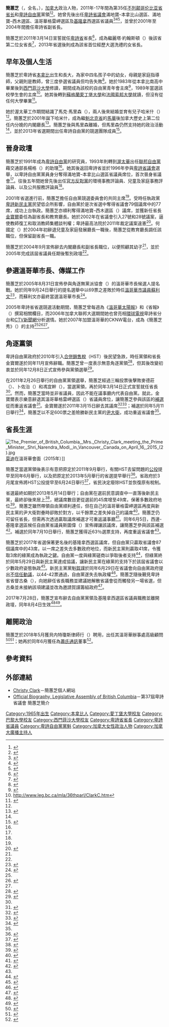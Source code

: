 {{noteTA
|1=zh-cn:不列颠哥伦比亚;zh-hk:卑詩;zh-tw:英屬哥倫比亞
}}
{{Infobox officeholder
| image            = Christy Clark by Kris Krug 01 (cropped).jpg
| honorific-prefix =
| name             = 簡蕙芝
| original_name    = {{lang|en|Christy Clark}}
| honorific-suffix =
| caption          =
| birth_date       = {{birth date and age|1965|10|29}}
| birth_place      = {{CAN}}[[卑詩省|卑詩省]][[本拿比|本拿比]]
| death_date       =
| residence        =
| office1          = 第35任[[不列颠哥伦比亚省省长|不列颠哥伦比亚省省长]]
| term_start1      = 2011年3月14日
| term_end1        = 2017年7月18日
| predecessor1     = [[戈登·坎贝尔|金寶爾]]
| successor1       = [[賀謹|賀謹]]

| office2          = [[卑詩省議會|卑詩省議會]]官方反對黨黨魁
| term_start2      = 2017年7月18日
| term_end2        = 2017年8月4日
| predecessor2     = [[賀謹|賀謹]]
| successor2       = {{le|高利民|Rich Coleman}}（署理） 

| office3          = [[卑詩自由黨|卑詩自由黨]]黨魁
| term_start3      = 2011年2月26日
| term_end3        = 2017年8月4日
| predecessor3     = [[戈登·坎贝尔|金寶爾]]
| successor3       = 高利民（署理） 

| office4          = 基隆拿西選區<br/>（前西邊-基隆拿選區）[[不列顛哥倫比亞省省議會|省議員]]
| term_start4      = 2013年7月10日
| term_end4        = 2017年8月4日
| predecessor4     = 斯圖偉（{{lang|en|Ben Stewart}}）
| successor4       = 斯圖偉

| office5          = 溫哥華格雷岬選區[[不列顛哥倫比亞省省議會|省議員]]
| term_start5      = 2011年5月30日
| term_end5        = 2013年5月13日
| predecessor5     = [[戈登·坎贝尔|金寶爾]]
| successor5       = [[尹大衛|尹大衛]]

| office6          = 滿地寶–西木選區<br/>（前滿地寶–本拿比山選區）[[不列顛哥倫比亞省省議會|省議員]]
| term_start6      = 1996年
| term_end6        = 2005年
| predecessor6     = {{lang|en|Barbara Copping}}
| successor6       = 布萊克（{{lang|en|Iain Black}}）

| office7          = 卑詩省副省長
| 1blankname7     = 省长
| 1namedata7      = [[戈登·坎贝尔|金寶爾]]
| term_start7      = 2001年6月5日
| term_end7        = 2004年9月20日
| predecessor7     = 麥菲（{{lang|en|Joy MacPhail}}）
| successor7       = [[龐雪麗|龐雪麗]]

| office8          = 卑詩省教育廳長
| 1blankname8     = 省长
| 1namedata8      = [[戈登·坎贝尔|金寶爾]]
| term_start8      = 2001年6月5日
| term_end8        = 2004年1月26日
| predecessor8     = 麥菲（{{lang|en|Joy MacPhail}}）
| successor8       = {{lang|en|Tom Christensen}}

| office9          = 卑詩省兒童及家庭發展廳長
| 1blankname9     = 省长
| 1namedata9      = [[戈登·坎贝尔|金寶爾]]
| term_start9      = 2004年1月26日
| term_end9        = 2004年9月20日
| predecessor9     = 何國定（{{lang|en|Gordon Hogg}}）
| successor9       = 夏勤（{{lang|en|Stan Hagen}}）

| party            = [[卑詩自由黨|卑詩自由黨]]
| religion =
| occupation =
}}

'''簡蕙芝'''（{{lang|en|Christy Clark}}，全名{{lang|en|Christina Joan Clark}}，{{bd|1965年|10月29日|catIdx=C}}），[[加拿大|加拿大]]政治人物，2011年-17年間為第35任[[不列颠哥伦比亚省省长|不列颠哥伦比亚省省长]]和[[卑詩自由黨|卑詩自由黨]]黨領<ref>{{cite web |last=Shaw |first=Rob |url=http://www.canada.com/news/Christy+Clark+wins+Liberal+crown/4353360/story.html |title=B.C.'s new premier Christy Clark puts job creation, families atop agenda |publisher=Postmedia News |date=2011-02-26 |accessdate=2011-02-26 }}{{dead link|date=2018年1月 |bot=InternetArchiveBot |fix-attempted=yes }}</ref><ref>{{cite web |url=http://news.singtao.ca/vancouver/realtimenews/details.php?IndexID=2790275 |title=簡蕙芝當選為卑詩省第35任省長 |publisher=[[星島日報|星島日報]]加西版 |date=2011-02-26 |accessdate=2011-02-26 }}{{dead link|date=2018年4月 |bot=InternetArchiveBot |fix-attempted=yes }}</ref>。她曾先後出任[[卑詩省議會|卑詩省議會]]滿地寶–本拿比山選區、滿地寶–西木選區、溫哥華格雷岬選區及[[基隆拿|基隆拿]]西選區省議員<ref>{{Cite news |url=http://www.cbc.ca/canada/bcvotes2009/ridings/016/ |title=British Columbia Votes 2009: Coquitlam-Burke Mountain |publisher=[[加拿大廣播公司|CBC]] |last=CBC News |accessdate=2011-02-27 |archive-date=2016-03-03 |archive-url=https://web.archive.org/web/20160303203546/http://www.cbc.ca/canada/bcvotes2009/ridings/016/ |dead-url=no }}</ref><ref name=byelex>{{cite web |url=http://www.theprovince.com/Christy+Clark+wins+Vancouver+Point+Grey+absolute+thriller/4767915/story.html |title=Christy Clark wins Vancouver-Point Grey in an absolute thriller |publisher=The Province |date=2011-05-211 |accessdate=2011-05-11 |archive-date=2011-05-15 |archive-url=https://archive.is/20110515065649/http://www.theprovince.com/Christy+Clark+wins+Vancouver+Point+Grey+absolute+thriller/4767915/story.html |dead-url=yes }}</ref><ref name= kelownaby>{{Cite news |url=http://news.singtao.ca/vancouver/2013-07-11/headline1373535958d4589883.html |title=簡蕙芝補選大勝返議會 獲63%選票 奪西基隆拿議席 |publisher=《星島日報》加西版 |date=2013-07-11 |accessdate=2013-07-13 |archive-url=https://web.archive.org/web/20130715194733/http://news.singtao.ca/vancouver/2013-07-11/headline1373535958d4589883.html |archive-date=2013-07-15 |dead-url=yes }}</ref>，並曾於2001年至2004年間擔任卑詩省副省長。

簡蕙芝於2011年3月14日宣誓就任[[卑詩省|卑詩省]]省長<ref name="世界110314">{{Cite news|url=http://van.worldjournal.com/view/full_van/12338559/article-%E7%B0%A1%E8%95%99%E8%8A%9D-%E4%BB%8A%E5%AE%A3%E8%AA%93%E5%B0%B1%E4%BB%BB%E7%9C%81%E9%95%B7?instance=bc_story2|title=簡蕙芝 今宣誓就任省長|publisher=《世界日報》|date=2011-03-14|first=|last=|accessdate=2011-03-17}}{{dead link|date=2018年1月 |bot=InternetArchiveBot |fix-attempted=yes }}</ref>，成為繼麗塔·約翰斯頓（{{lang|en|Rita Johnston}}）後該省第二位女省長<ref>{{cite web|url=http://www.theglobeandmail.com/news/national/british-columbia/bc-politics/christy-clark-to-become-bc-premier-rules-out-snap-election/article1922427/ |title=Christy Clark to become B.C. premier, rules out snap election |publisher=[[環球郵報|環球郵報]] |date=2011-02-26 |accessdate=2011-02-26}}</ref>，2013年省選後則成為該省首位經歷大選洗禮的女省長。

==早年及個人生活==
簡蕙芝於卑詩省[[本拿比|本拿比]]出生和長大，為家中四名孩子中的幼女，母親是家庭指導師，父親則是教師，曾三度參選省議員但均告失敗<ref name="從政路">{{cite web |url=http://van.worldjournal.com/view/full_van/11681194/article-%E7%B0%A1%E8%95%99%E8%8A%9D-15%E5%B9%B4%E5%BE%9E%E6%94%BF%E8%B7%AF?instance=bc_bull_left1 |title=簡蕙芝 15年從政路 |publisher=世界日報 |date=2011-02-27 |accessdate=2011-02-28 }}{{dead link|date=2018年4月 |bot=InternetArchiveBot |fix-attempted=yes }}</ref>。她於1983年從本拿比南高中畢業後到[[西門菲沙大學|西門菲沙大學]]修讀，期間成為該校的自由黨青年會主席<ref name="Schreck">{{cite web|url=http://www.strategicthoughts.com/record2014/twobios.html|title=Two Leaders, Two Bios|date=2014-05-25|first=David D.|last=Schreck|accessdate=2017-07-19|archive-url=https://web.archive.org/web/20170414163405/http://www.strategicthoughts.com/record2014/twobios.html|archive-date=2017-04-14|dead-url=yes}}</ref>，1989年當選該校學生會的主席<ref>http://www.leg.bc.ca/mla/36thparl/ClarkC.htm</ref>。她其後轉到[[蘇格蘭|蘇格蘭]][[愛丁堡大學|愛丁堡大學]]和[[法國|法國]][[索邦大學|索邦大學]]就讀，但沒有從任何大學畢業<ref>{{Cite news |url=https://www.thestar.com/news/canada/2011/02/26/christy_clark_will_be_new_bc_premier.html |title=Christy Clark will be new B.C. premier |publisher=The Toronto Star |date=2011-02-26 |first=Petti |last=Fong |accessdate=2017-07-20 |archive-date=2014-05-29 |archive-url=https://web.archive.org/web/20140529084545/http://www.thestar.com/news/canada/2011/02/26/christy_clark_will_be_new_bc_premier.html |dead-url=no }}</ref>。

她於渥太華工作期間結識了馬克·馬里森（{{lang|en|Mark Marissen}}），兩人後來結婚並育有兒子哈米什（{{lang|en|Hamish}}）<ref name="Schreck"/>。簡蕙芝於2001年誕下哈米什，成為繼[[魁北克省|魁北克省]]的[[寶琳·馬華|馬華]]後加拿大歷史上第二位任内分娩的内閣廳長<ref name="Tyee Woman Politician">{{Cite news|url=http://thetyee.ca/Opinion/2010/12/09/ChristyClark/ |title=Christy Clark and the Woman Politician Thing |publisher=The Tyee|date=2010-12-09 |first=Vanessa |last=Richmond}}</ref>。簡蕙芝後與馬里森離婚，但馬里森仍然支持她的政治活動<ref name="Schreck"/>，並於2013年省選期間出任卑詩自由黨的競選團隊成員<ref>{{Cite news|url=https://ca.news.yahoo.com/blogs/canada-politics/liberals-pull-off-surpise-victory-b-c-election-045906061.html |title=Liberals pull off surprise victory in B.C. election |publisher=Yahoo! News|date=2013-05-15 |first=Andy |last=Radia}}</ref>。

==晉身政壇==
簡蕙芝於1991年成為[[卑詩自由黨|卑詩自由黨]]的研究員，1993年則轉到[[渥太華|渥太華]]出任[[加拿大自由黨|聯邦自由黨]]藉交通部長楊格（{{lang|en|Doug Young}}）的助理<ref name="Schreck"/>。她其後返回卑詩省並於1996年參與[[卑詩省議會|卑詩省議會]]選舉，以卑詩自由黨黨員身分奪得滿地寶–本拿比山選區省議員席位，首次晉身省議會<ref name="Schreck"/>。往後五年間她曾先後出任[[官方反對黨|官方反對黨]]的環境事務評論員、兒童及家庭事務評論員、以及公共服務評論員<ref name="從政路"/>。

2001年省選進行前，簡蕙芝擔任自由黨競選委員會的共同主席<ref name="Tyee Woman Politician"/>。受時任執政黨[[卑詩新民主黨|卑詩新民主黨]]民望低企所影響，自由黨於是次省選中奪得省議會79個議席中的77席，成功上台執政。簡蕙芝亦順利奪得滿地寶–西木選區（{{lang|en|Port Moody-Westwood}}）議席，並獲新任省長[[戈登·坎贝尔|金寶爾]]委任為副省長和教育廳長。她於2002年在省議會引入27號和28號議案，逼使教師復工和取消教師集體談判權；卑詩最高法院於2011年裁定議案違憲<ref>{{cite web|title=BC Supreme Court Issues Decision in BCTF Challenge to Bills 27 and 28|url=http://www.bcpsea.bc.ca/00-HJF-BCSC%20Issues%20Decision%20in%20Bills%2027%20and%2028%20April%202011.pdf|publisher=British Columbia Public School Employers' Association|accessdate=September 3, 2012|archive-url=https://web.archive.org/web/20121128030706/http://www.bcpsea.bc.ca/00-HJF-BCSC%20Issues%20Decision%20in%20Bills%2027%20and%2028%20April%202011.pdf#|archive-date=November 28, 2012}}</ref>。何國定（{{lang|en|Gordon Hogg}}）於2004年初辭退兒童及家庭發展廳長一職後，簡蕙芝從教育廳長調任該職位，但保留副省長一職。

簡蕙芝於2004年9月宣佈辭去内閣廳長和副省長職位，以便照顧其幼子<ref name="Tyee Woman Politician"/>，並於2005年完成該屆省議員任期後暫別政壇<ref name="從政路"/>。

==參選溫哥華市長、傳媒工作==
簡蕙芝於2005年8月31日宣佈參與角逐無黨派協會（{{lang|en|Non-Partisan Association}}）的溫哥華市長候選人提名戰。她於同年9月24日舉行的提名選舉中以69票之差敗於時任[[溫哥華市議會|溫哥華市議員]][[山姆·蘇利文|蘇利文]]<ref name="CBC170720">{{cite news |url=http://www.cbc.ca/news/canada/british-columbia/b-c-liberal-leader-christy-clark-1.1344138 |title=B.C. Liberal Leader Christy Clark |publisher=CBC News |date=2013-04-03 |accessdate=2017-07-20 |archive-date=2016-03-10 |archive-url=https://web.archive.org/web/20160310055752/http://www.cbc.ca/news/canada/british-columbia/b-c-liberal-leader-christy-clark-1.1344138 |dead-url=no }}</ref>，而蘇利文亦最終當選溫哥華市長<ref name="660news">{{cite web |last=Meissner |first=Dirk |url=http://www.660news.com/news/national/article/189692--christy-clark-becomes-insider-after-campaigning-as-outsider |title=Christy Clark becomes insider after campaigning as outsider |publisher=Canadian Press, via 660 News |date=2011-02-26 |accessdate=2011-02-27 }}{{dead link|date=2018年4月 |bot=InternetArchiveBot |fix-attempted=yes }}</ref>。

2005年卑詩省省選競選活動期間，簡蕙芝曾每週為《[[溫哥華太陽報|溫哥華太陽報]]》和《省報》（{{lang|en|''The Province''}}）撰寫相關欄目，而2006年加拿大聯邦大選期間她也曾亮相[[環球電視_(加拿大)|環球電視]]卑詩省分台和[[CTV新聞台|CTV新聞網]]分析選情。她於2007年加盟溫哥華的CKNW電台，成為《簡蕙芝秀》（{{lang|en|''The Christy Clark Show''}}）的主持<ref name="660news"/><ref>{{cite web |last=Ward |first=Doug |url=http://www.vancouversun.com/story_print.html?id=3891004&sponsor= |title=Christy Clark eyeing B.C. Liberal leadership bid, taking time to decide |publisher=Vancouver Sun |date=2010-11-26 |accessdate=2011-02-27 }}{{dead link|date=2018年4月 |bot=InternetArchiveBot |fix-attempted=yes }}</ref><ref name="Tyee Woman Politician"/>。

==角逐黨領==
卑詩自由黨政府於2010年引入[[合併銷售稅|合併銷售稅]]（HST）後民望急跌，時任黨領和省長金寶爾遂於同年11月宣佈辭職。簡蕙芝曾一度表示無意角逐黨領<ref>{{cite web |last=Smyth |first=Michael |url=http://www.theprovince.com/news/Clark+eyes+replace+Campbell/3895503/story.html |title=Clark eyes bid to replace Campbell |publisher=The Province |date=2010-11-28 |accessdate=2011-02-28 |deadurl=yes |archiveurl=https://web.archive.org/web/20101201011446/http://www.theprovince.com/news/Clark+eyes+replace+Campbell/3895503/story.html |archivedate=2010-12-01 }}</ref>，但其後改變初衷並於同年12月8日正式宣佈參與黨領選舉<ref>{{Cite news |url=http://www.vancouversun.com/entertainment/Christy+Clark+joins+race+Liberal+leadership/3946051/story.html |title=Christy Clark joins race for B.C. Liberal leadership |publisher=[[溫哥華太陽報|溫哥華太陽報]] |date=2010-12-08 |accessdate=2011-02-28 |first=Doug |last=Ward |deadurl=yes |archiveurl=https://web.archive.org/web/20110217103659/http://www.vancouversun.com/entertainment/Christy+Clark+joins+race+Liberal+leadership/3946051/story.html |archivedate=2011-02-17 }}</ref>。

在2011年2月26日舉行的自由黨黨領選舉，簡蕙芝經過三輪投票後擊敗麥德莊（{{lang|en|Mike de Jong}}）、卜佐治（{{lang|en|George Abbott}}）和馮宜幹（{{lang|en|Kevin Falcon}}），當選黨領，再於同年3月14日正式宣誓就任省長<ref name="世界110314"/>。然而，簡蕙芝當時並非省議員，因此不能在議事廳内代表自由黨。就此，金寶爾表示樂意辭退其溫哥華格雷岬選區（{{lang|en|Vancouver-Point Grey}}）省議員席位，讓簡蕙芝參與該區的[[補選|補選]]從而重返省議會<ref>{{cite web|url=http://www.winnipegfreepress.com/canada/breakingnews/outgoing-bc-premier-welcomes-his-successor-says-clark-will-do-a-great-job-117102863.html |title=Outgoing B.C. premier welcomes his successor, says Clark will do a great job |publisher=Canadian Press |date=2011-02-28 |accessdate=2011-02-28}}</ref>。金寶爾遂於2011年3月15日辭去其議席<ref name="CBC110315">{{Cite news|url=http://www.cbc.ca/news/politics/story/2011/03/15/bc-campbell-resign.html |title=Gordon Campbell steps down as MLA |publisher=CBC News |date=2011-03-15 |first= |last= |accessdate=2011-03-17}}</ref><ref name="星島110316">{{Cite news |url=http://news.singtao.ca/vancouver/2011-03-16/province1300271206d3064671.html |title=金寶爾讓路助簡蕙芝參選 哈珀周二與新省長會面 |publisher=《星島日報》加西版 |date=2011-03-16 |first= |last= |accessdate=2011-03-17 |archive-url=https://web.archive.org/web/20180227153617/http://news.singtao.ca/vancouver/2011-03-16/province1300271206d3064671.html |archive-date=2018-02-27 |dead-url=yes }}</ref>；補選於同年5月11日舉行<ref>{{Cite news|url=http://www.theglobeandmail.com/news/national/british-columbia/bc-politics/clark-calls-by-election-for-may-11/article1984141/ |title=Clark calls by-election for May 11 |publisher=《環球郵報》 |date=2011-04-13 |first= |last= |accessdate=2011-04-19}}</ref>，簡蕙芝以不足600票之差險勝新民主黨的[[尹大衛|尹大衛]]，成功重返省議會<ref name=byelex></ref>。

==省長生涯==
[[File:The_Premier_of_British_Columbia,_Mrs._Christy_Clark_meeting_the_Prime_Minister,_Shri_Narendra_Modi,_in_Vancouver,_Canada_on_April_16,_2015_(2).jpg|thumb]][[納倫德拉·莫迪|莫迪]]在溫哥華會面（2015年）]]

簡蕙芝當選黨領後表示有意把原定於2011年9月舉行，有關HST去留問題的[[公投|公投]]提早至同年6月舉行，以及把原定於2013年5月舉行的省選提早舉行<ref>{{cite web|author=朱冠華|url=http://van.worldjournal.com/view/full_van/11687512/article-%E7%B0%A1%E8%95%99%E8%8A%9D-%E8%AA%93%E7%B6%AD%E6%8C%81%E9%BB%A8%E5%85%A7%E5%9C%98%E7%B5%90-?|title=簡蕙芝 誓維持黨內團結|publisher=世界日報|date=2011-02-28|accessdate=2011-02-28}}{{dead link|date=2018年4月 |bot=InternetArchiveBot |fix-attempted=yes }}</ref>。省政府於3月尾宣佈將HST公投提早至6月24日舉行<ref>{{Cite news|url=http://www.cbc.ca/news/canada/british-columbia/story/2011/03/25/bc-hst-referendum.html |title=B.C. HST referendum set for June |publisher=[[加拿大廣播公司|CBC]] |date=2011-03-25 |first= |last= |accessdate=2011-05-13}}</ref>，省民決定廢除HST並恢復原有稅制。

省選最終如期於2013年5月14日舉行；自由黨在選前民意調查中一直落後新民主黨，最終卻後來居上<ref>{{Cite news |url=http://news.singtao.ca/vancouver/2013-05-15/headline1368612381d4495808.html |title=一度領先20點 NDP倒灶 |publisher=《星島日報》加西版 |date=2013-05-15 |accessdate=2013-05-15 |archive-url=https://web.archive.org/web/20131105032007/http://news.singtao.ca/vancouver/2013-05-15/headline1368612381d4495808.html |archive-date=2013-11-05 |dead-url=yes }}</ref>，總議席數目更從選前的45席增至49席，保著多數政府地位<ref>{{Cite news |url=http://news.singtao.ca/vancouver/2013-06-06/headline1370513073d4532002.html |title=新民主黨確定撿回一席 |publisher=《星島日報》加西版 |date=2013-06-06 |accessdate=2013-06-06 |archive-url=https://web.archive.org/web/20160322215218/http://news.singtao.ca/vancouver/2013-06-06/headline1370513073d4532002.html |archive-date=2016-03-22 |dead-url=yes }}</ref>。簡蕙芝雖然帶領自由黨順利連任，但在自己的溫哥華格雷岬選區再度與新民主黨的尹大衛對壘時卻敗於對方，以千餘票之差失掉自己的議席<ref>{{Cite news |url=http://news.singtao.ca/vancouver/2013-05-15/headline1368612271d4495805.html |title=尹大衛785票氣走簡蕙芝 選情險惡 挑戰者全力搶攻 |publisher=《星島日報》加西版 |date=2013-05-15 |author=李群 |accessdate=2013-05-15 |archive-url=https://web.archive.org/web/20160405225510/http://news.singtao.ca/vancouver/2013-05-15/headline1368612271d4495805.html |archive-date=2016-04-05 |dead-url=yes }}</ref>。簡蕙芝仍可留任省長，但需再次透過贏取議席補選才可重返議事廳<ref>{{Cite news|url=http://www.cbc.ca/news/canada/british-columbia/story/2013/05/14/bc-liberals-christy-clark-election.html |title=Christy Clark leads B.C. Liberals to surprise majority |publisher=CBC News |date=2013-05-14 |accessdate=2013-05-15}}</ref>。同年6月5日，西邊-基隆拿選區候任自由黨省議員斯圖偉（{{lang|en|Ben Stewart}}）宣佈禪讓該議席，讓簡蕙芝參與該區補選<ref>{{Cite news |url=http://news.singtao.ca/vancouver/2013-06-06/headline1370513050d4532000.html |title=簡蕙芝將在西基隆拿補選 |publisher=《星島日報》加西版 |date=2013-06-06 |accessdate=2013-06-06 |archive-url=https://web.archive.org/web/20180227153545/http://news.singtao.ca/vancouver/2013-06-06/headline1370513050d4532000.html |archive-date=2018-02-27 |dead-url=yes }}</ref>。補選於同年7月10日舉行，簡蕙芝獲得近63％選票支持，再度重返省議會<ref name=kelownaby />。

簡蕙芝於2017年省選保著更名後的基隆拿西選區議席，但自由黨只贏取省議會87個議席中的43席，以一席之差失去多數政府地位，而新民主黨則贏取41席，令獲取3席的綠黨成為執政之鍵。自由黨一度與綠黨磋商以爭取後者支持<ref>{{Cite news |url=http://vancouver.singtao.ca/1177435/2017-05-31/post-6%E6%9C%88%E5%88%9D%E4%BF%A1%E4%BB%BB%E6%8A%95%E7%A5%A8-%E6%B1%BA%E5%AE%9A%E7%B0%A1%E8%95%99%E8%8A%9D%E5%91%BD%E9%81%8B/?variant=zh-hk |title=6月初信任投票 決定簡蕙芝命運 |publisher=《星島日報》加西版 |date=2017-05-31 |accessdate=2017-07-05 |author=馮瑞熊 |archive-url=https://web.archive.org/web/20170812060931/http://vancouver.singtao.ca/1177435/2017-05-31/post-6%E6%9C%88%E5%88%9D%E4%BF%A1%E4%BB%BB%E6%8A%95%E7%A5%A8-%E6%B1%BA%E5%AE%9A%E7%B0%A1%E8%95%99%E8%8A%9D%E5%91%BD%E9%81%8B/?variant=zh-hk |archive-date=2017-08-12 |dead-url=yes }}</ref>，但綠黨終於同年5月29日與新民主黨達成協議，讓新民主黨在綠黨的支持下於該屆省議會以少數政府姿態執政<ref name="CBC170529">{{cite news|title=B.C. Green Party agrees to support NDP in the legislature|url=http://www.cbc.ca/beta/news/canada/british-columbia/bc-ndp-green-agreement-1.4136539|accessdate=2017-06-30|publisher=CBC News|date=2017-05-29|first=Justin|last=McElroy|archive-date=2017-06-03|archive-url=https://web.archive.org/web/20170603134056/http://www.cbc.ca/beta/news/canada/british-columbia/bc-ndp-green-agreement-1.4136539|dead-url=no}}</ref>。新民主黨黨魁[[賀謹|賀謹]]於同年6月29日在省議會向自由黨政府提出[[不信任動議|不信任動議]]，以44-42票通過，自由黨遂失去執政權<ref name="CBC170629a">{{cite news|title=B.C. Liberal government loses confidence vote 44-42, sparking either NDP government or election|url=http://www.cbc.ca/news/canada/british-columbia/bc-liberals-fall-non-confidence-1.4185005|accessdate=2017-06-30|publisher=CBC News|date=2017-06-29|first=Justin|last=McElroy|archive-date=2017-11-04|archive-url=https://web.archive.org/web/20171104160802/http://www.cbc.ca/news/canada/british-columbia/bc-liberals-fall-non-confidence-1.4185005|dead-url=no}}</ref>。簡蕙芝隨後覲見卑詩省省督古桑（{{lang|en|Judith Guichon}}），向她辭任省長職務並建議她解散省議會從而觸發另一場省選，但古桑並未接納該項建議並改為邀請賀謹籌組政府<ref name="CBC170629b">{{cite news|title=NDP Leader John Horgan to be next premier of British Columbia|url=http://www.cbc.ca/news/canada/british-columbia/horgan-government-guichon-2017-1.4185204|accessdate=2017-06-30|publisher=CBC News|date=2017-06-29|first=Justin|last=McElroy|archive-date=2017-06-30|archive-url=https://web.archive.org/web/20170630112221/http://www.cbc.ca/news/canada/british-columbia/horgan-government-guichon-2017-1.4185204|dead-url=no}}</ref>。

2017年7月28日，簡蕙芝宣布辭去自由黨黨領及基隆拿西選區省議員職務並離開政壇，同年8月4日生效<ref name="CBC170728">{{cite news|title=Christy Clark resigns as leader of B.C. Liberal Party|url=http://www.cbc.ca/news/canada/british-columbia/christy-clark-resigns-as-leader-of-b-c-liberal-party-1.4226286|accessdate=2017-08-10|publisher=CBC News|date=2017-07-28|first=Michelle|last=Ghoussoub|archive-date=2017-07-28|archive-url=https://web.archive.org/web/20170728203229/http://www.cbc.ca/news/canada/british-columbia/christy-clark-resigns-as-leader-of-b-c-liberal-party-1.4226286|dead-url=no}}</ref><ref>{{Cite news |url=http://vancouver.singtao.ca/1273524/2017-07-29/post-%E8%BE%AD%E8%87%AA%E7%94%B1%E9%BB%A8%E9%AD%81%E8%AD%B0%E5%93%A1%E8%81%B7-%E7%B0%A1%E8%95%99%E8%8A%9D%E6%B1%BA%E9%80%80%E5%87%BA%E6%94%BF%E5%A3%87/?variant=zh-hk |title=辭自由黨魁議員職 簡蕙芝決退出政壇 |publisher=《星島日報》加西版 |date=2017-07-29 |accessdate=2017-08-10 |author=馮瑞熊 |archive-url=https://web.archive.org/web/20170811054826/http://vancouver.singtao.ca/1273524/2017-07-29/post-%E8%BE%AD%E8%87%AA%E7%94%B1%E9%BB%A8%E9%AD%81%E8%AD%B0%E5%93%A1%E8%81%B7-%E7%B0%A1%E8%95%99%E8%8A%9D%E6%B1%BA%E9%80%80%E5%87%BA%E6%94%BF%E5%A3%87/?variant=zh-hk |archive-date=2017-08-11 |dead-url=yes }}</ref>。

==離開政治==
簡蕙芝於2018年5月獲貝内特瓊斯律師行（{{lang|en|Bennett Jones}}）聘用，出任其溫哥華辦事處高級顧問<ref>{{Cite news |url=https://www.singtao.ca/1776937/2018-05-31/post-%E7%B0%A1%E8%95%99%E8%8A%9D%E4%BB%BB%E5%BE%8B%E5%B8%AB%E8%A1%8C%E9%A1%A7%E5%95%8F/?variant=zh-hk |title=簡蕙芝任律師行顧問 |publisher=《星島日報》加西版 |date=2018-05-31 |accessdate=2020-12-12 }}</ref><ref>{{Cite news |url=https://www.mingpaocanada.com/van/htm/News/20180531/vabb_r.htm |title=簡蕙芝加入律師行任高級顧問 |publisher=《明報》加西版 |date=2018-05-31 |accessdate=2020-12-12 }}</ref>；她再於同年6月獲任為[[蕭氏通訊|蕭氏通訊]]董事<ref>{{Cite news |url=https://www.singtao.ca/1938965/2018-06-30/post-%E7%B0%A1%E8%95%99%E8%8A%9D%E4%BB%BB%E8%95%AD%E6%B0%8F%E5%82%B3%E8%A8%8A%E8%91%A3%E4%BA%8B/?variant=zh-hk |title=簡蕙芝任蕭氏傳訊董事 |publisher=《星島日報》加西版 |date=2018-06-30 |accessdate=2020-12-12 }}</ref>。

==參考資料==
{{Reflist|2}}

==外部連結==
{{commonscat|Christy Clark}}
*[https://web.archive.org/web/20071110000556/http://christyclark.ca/ Christy Clark]－簡蕙芝個人網站
*[http://www.leg.bc.ca/mla/37thparl/clark.htm Official Biography, Legislative Assembly of British Columbia]－第37屆卑詩省議會 簡蕙芝簡介

{{蕭氏通訊}}

{{Authority control}}
{{DEFAULTSORT:Clark, Christy}}
[[Category:1965年出生|Category:1965年出生]]
[[Category:本拿比人|Category:本拿比人]]
[[Category:愛丁堡大學校友|Category:愛丁堡大學校友]]
[[Category:巴黎大學校友|Category:巴黎大學校友]]
[[Category:西門菲沙大學校友|Category:西門菲沙大學校友]]
[[Category:卑詩省省長|Category:卑詩省省長]]
[[Category:卑詩省議員|Category:卑詩省議員]]
[[Category:卑詩自由黨黨魁|Category:卑詩自由黨黨魁]]
[[Category:加拿大女性政治人物|Category:加拿大女性政治人物]]
[[Category:加拿大廣播主持人|Category:加拿大廣播主持人]]